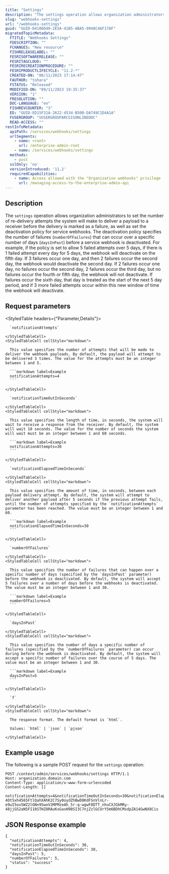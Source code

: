 ```yaml
---
title: "Settings"
description: "The settings operation allows organization administrators to set the number of re-delivery attempts the system will make to deliver a payload to a receiver, as well as set the deactivation policy for service webhooks."
slug: "webhooks-settings"
url: "/webhooks-settings"
guid: "GUID-D4106D49-2E5A-41B5-ABA5-9948C46F17AF"
migratedTopicMetadata:
  FTITLE: "Webhooks Settings"
  FDESCRIPTION: ""
  FCHANGES: "New resource"
  FISHRELEASELABEL: ""
  FESRISOFTWARERELEASE: ""
  FESRITAGCLOUD: ""
  FESRIRECREATIONPROCEDURE: ""
  FESRIPRODUCTLIFECYCLE: "11.2-*"
  CREATED-ON: "06/11/2023 17:14:47"
  FAUTHOR: "tohara"
  FSTATUS: "Released"
  MODIFIED-ON: "09/11/2023 19:35:37"
  VERSION: "1"
  FRESOLUTION: ""
  DOC-LANGUAGE: "en"
  FISHREVCOUNTER: "3"
  ED: "GUID-ED15F31A-2622-4534-B50B-DA749C1D4A1A"
  FUSERGROUP: "VUSERGROUPARCGISONLINEDOC"
  READ-ACCESS: ""
restInfoMetadata:
  apiPath: /services/webhooks/settings
  urlSegments:
    - name: <root>
      url: /enterprise-admin-root
    - name: /services/webhooks/settings
  methods:
    - post
  sslOnly: 'no'
  versionIntroduced: '11.2'
  requiredCapabilities:
    - name: Access allowed with the "Organization webhooks" privilege
      url: /managing-access-to-the-enterprise-admin-api
---
```


## Description

The `settings` operation allows organization administrators to set the number of re-delivery attempts the system will make to deliver a payload to a receiver before the delivery is marked as a failure, as well as set the deactivation policy for service webhooks. The deactivation policy specifies the number of failures (`numberOfFailures`) that can occur over a specific number of days (`daysInPast`) before a service webhook is deactivated. For example, if the policy is set to allow 5 failed attempts over 5 days, if there is 1 failed attempt every day for 5 days, the webhook will deactivate on the fifth day. If 3 failures occur one day, and then 2 failures occur the second day, the webhook would deactivate the second day. If 2 failures occur one day, no failures occur the second day, 2 failures occur the third day, but no failures occur the fourth or fifth day, the webhook will not deactivate. If failures occur the sixth day, that day is treated as the start of the next 5 day period, and if 3 more failed attempts occur within this new window of time the webhook will deactivate.


## Request parameters 

<StyledTable headers={"Parameter,Details"}>
  <StyledTableRow>
    <StyledTableCell cellStyle="markdown">

      `notificationAttempts` 

    </StyledTableCell>
    <StyledTableCell cellStyle="markdown">

      This value specifies the number of attempts that will be made to deliver the webhook payloads. By default, the payload will attempt to be delivered 3 times. The value for the attempts must be an integer between 1 and 5.

      ```markdown label=Example
      notificationAttempts=4
      ```

    </StyledTableCell>
  </StyledTableRow>
  <StyledTableRow>
    <StyledTableCell cellStyle="markdown">

      `notificationTimeOutInSeconds` 

    </StyledTableCell>
    <StyledTableCell cellStyle="markdown">

      This value specifies the length of time, in seconds, the system will wait to receive a response from the receiver. By default, the system will wait 10 seconds. The value for the number of seconds the system will wait must be an integer between 1 and 60 seconds.

      ```markdown label=Example
      notificationAttempts=30
      ```

    </StyledTableCell>
  </StyledTableRow>
  <StyledTableRow>
    <StyledTableCell cellStyle="markdown">

      `notificationElapsedTimeInSeconds` 

    </StyledTableCell>
    <StyledTableCell cellStyle="markdown">

      This value specifies the amount of time, in seconds, between each payload delivery attempt. By default, the system will attempt to deliver another payload after 5 seconds if the previous attempt fails, until the number of attempts specified by the `notificationAttempts` parameter has been reached. The value must be an integer between 1 and 60.

      ```markdown label=Example
      notificationElapsedTimeInSeconds=30
      ```

    </StyledTableCell>
  </StyledTableRow>
  <StyledTableRow>
    <StyledTableCell cellStyle="markdown">

      `numberOfFailures` 

    </StyledTableCell>
    <StyledTableCell cellStyle="markdown">

      This value specifies the number of failures that can happen over a specific number of days (specified by the `daysInPast` parameter) before the webhook is deactivated. By default, the system will accept 5 failures over a number of days before the webhooks is deactivated. The value must be an integer between 1 and 30.

      ```markdown label=Example
      numberOfFailures=5
      ```

    </StyledTableCell>
  </StyledTableRow>
  <StyledTableRow>
    <StyledTableCell cellStyle="markdown">

      `daysInPast` 

    </StyledTableCell>
    <StyledTableCell cellStyle="markdown">

      This value specifies the number of days a specific number of failures (specified by the `numberOfFailures` parameter) can occur during before the webhook is deactivated. By default, the system will accept a specific number of failures over the course of 5 days. The value must be an integer between 1 and 30.

      ```markdown label=Example
      daysInPast=5
      ```

    </StyledTableCell>
  </StyledTableRow>
  <StyledTableRow>
    <StyledTableCell cellStyle="markdown">

      `f` 

    </StyledTableCell>
    <StyledTableCell cellStyle="markdown">

      The response format. The default format is `html`.

      Values: `html` | `json` | `pjson`

    </StyledTableCell>
  </StyledTableRow>
</StyledTable>


## Example usage

The following is a sample POST request for the `settings` operation:

```other
POST /context/admin/services/webhooks/settings HTTP/1.1
Host: organization.domain.com
Content-Type: application/x-www-form-urlencoded
Content-Length: []

notificationAttempts=4&notificationTimeOutInSeconds=30&notificationElapsedTimeInSeconds=30&numberOfFailures=5&daysInPast=5&f=pjson&token=Mb0ORrkLObNO2Q8FZoUCHHzSMzZi0CbhLHNRYMqqa6URG_ojQJF3rNsJAfRB23MyCrLwSmuaHPUo4AEIrUuoH1-4Ot5xh4565FtlQahXAhK2C7Sy0oydZhBwD8KdFSnVlnLr-e9uI5ovSWZ2lGNn9SwoV2MPMzeAh_5r-q-wgwF8DTT_nhuCXJGkMRy-48jjGS2aN5FI18STHZ8RAuKxGasH90SI3C7njZzlGCUrY5m6BDhCMsdpZA14GwNX8Cis
```

## JSON Response example

```other
{
  "notificationAttempts": 4,
  "notificationTimeOutInSeconds": 30,
  "notificationElapsedTimeInSeconds": 30,
  "daysInPast": 5,
  "numberOfFailures": 5,
  "status": "success"
}
```